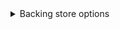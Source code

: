 
<details>
    <summary>Backing store options</summary>


vCluster supports etcd or a relational database (using KINE) as the backend.This feature provides flexibility to vCluster operators. The available data store options allow you to select a data store that fits your use case.

vCluster supports the following datastore options:

- [Embedded SQLite](https://www.sqlite.org/index.html) (default with PersistentVolume (PV))
- [PostgreSQL](https://www.postgresql.org/)
- [MySQL](https://www.mysql.com/)
- [MariaDB](https://mariadb.org/)
- [etcd](https://etcd.io/)

<p></p>
:::warning
After deploying your vCluster, there are limited migration paths to change your backing store. Review the backing store migration options before deploying.
:::

**Backing store options**

<Tabs
    defaultValue="embedded-sqlite-default"
    values={[
        { label: 'Embedded SQLite (Default)', value: 'embedded-sqlite-default', },
        { label: 'Embedded SQLite (No PV)', value: 'embedded-sqlite-nopv', },
        { label: 'Embedded etcd', value: 'embedded-etcd', },
        { label: 'Deployed etcd', value: 'deployed-etcd', },
        { label: 'MySQL / MariaDB', value: 'mysql', },
        { label: 'PostgreSQL', value: 'postgresql', },
    ]}>
<TabItem value="embedded-sqlite-default">

This is the default, so you don't need to configure anything. If you want to explicitly set this option, you can use:

```yaml
controlPlane:
  backingStore:
    database:
      embedded:
        enabled: true
```

</TabItem>
<TabItem value="embedded-sqlite-nopv">

By default, vCluster stores its data in a PersistentVolumeClaim (PVC).
Alternatively, you can use an [`emptyDir`](https://kubernetes.io/docs/concepts/storage/volumes/#emptydir) volume to store virtual cluster data.

To use an `emptyDir` to store the data instead of a PersistentVolume, create a `values.yaml` with the following contents:

```yaml
controlPlane:
  statefulSet:
    persistence:
      volumeClaim:
        enabled: true
```

Then upgrade or recreate the vCluster with:

```
vcluster create my-vcluster -n my-vcluster --upgrade -f values.yaml
```

:::warning Potential data loss
This method should only be used for testing purposes, as data is lost upon pod recreation.
:::
</TabItem>
<TabItem value="embedded-etcd">

This is an enterprise feature that allows you to deploy etcd within each vCluster to enable high availability (HA), which isn’t supported with embedded SQLite:

```yaml
controlPlane:
  backingStore:
    etcd:
      embedded:
        enabled: true
```

</TabItem>
<TabItem value="deployed-etcd">

This deploys an etcd instance outside of the vCluster control plane pod that is used as a backing store:

```yaml
controlPlane:
  backingStore:
    etcd:
      deploy:
        enabled: true
```

</TabItem>
<TabItem value="mysql">

The option for MySQL and MariaDB typically has the following format:

```yaml
controlPlane:
  backingStore:
    database:
      external:
        enabled: true
        dataSource: mysql://username:password@tcp(hostname:3306)/database-name
```

If you specify a database name and it does not exist, the server attempts to create it.

</TabItem>
<TabItem value="postgresql">

The option for PostgreSQL typically has the following format:

```yaml
controlPlane:
  backingStore:
    database:
      external:
        enabled: true
        dataSource: postgres://username:password@hostname:port/database-name
```

More advanced configuration parameters are available. For more information, see https://godoc.org/github.com/lib/pq.

If you specify a database name and it does not exist, the server attempts to create it.

</TabItem>
</Tabs>

</details>